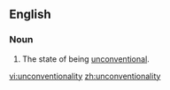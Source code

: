 ==English==
===Noun===
{{en-noun|-}}
# The state of being [[unconventional]].

[[vi:unconventionality]]
[[zh:unconventionality]]